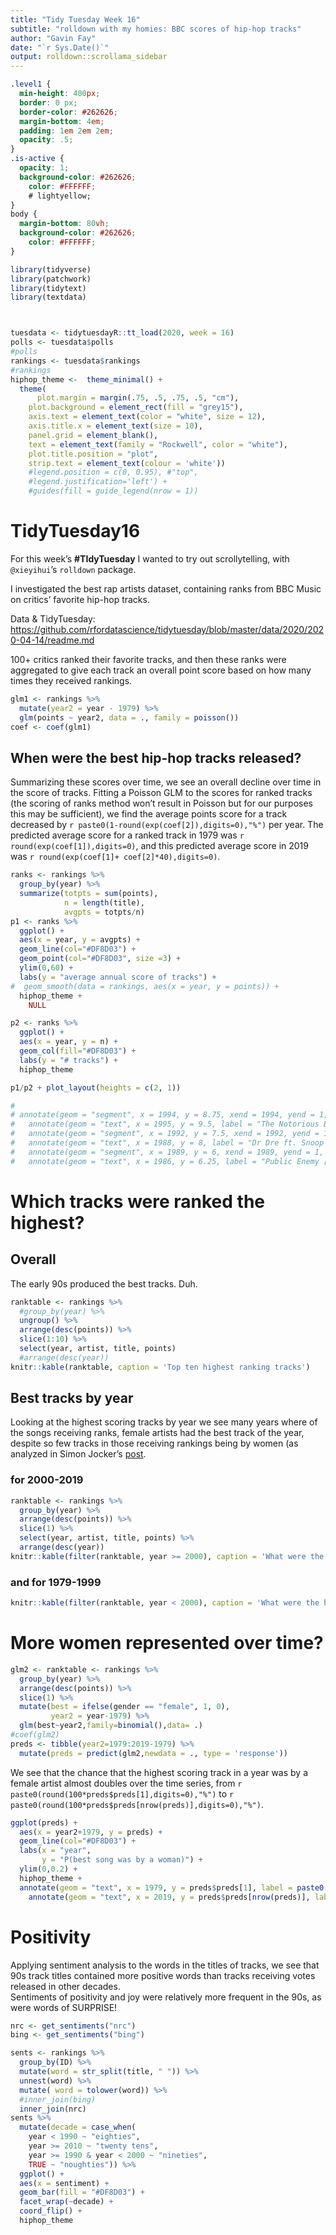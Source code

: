 ```yaml
---
title: "Tidy Tuesday Week 16"
subtitle: "rolldown with my homies: BBC scores of hip-hop tracks"
author: "Gavin Fay"
date: "`r Sys.Date()`"
output: rolldown::scrollama_sidebar
---
```


```css
.level1 {
  min-height: 400px;
  border: 0 px;
  border-color: #262626;
  margin-bottom: 4em;
  padding: 1em 2em 2em;
  opacity: .5;
}
.is-active {
  opacity: 1;
  background-color: #262626;
    color: #FFFFFF;
    # lightyellow;
}
body {
  margin-bottom: 80vh;
  background-color: #262626;
    color: #FFFFFF;
}
```


```r
library(tidyverse)
library(patchwork)
library(tidytext)
library(textdata)



tuesdata <- tidytuesdayR::tt_load(2020, week = 16)
polls <- tuesdata$polls
#polls
rankings <- tuesdata$rankings
#rankings
hiphop_theme <-  theme_minimal() +
  theme(
      plot.margin = margin(.75, .5, .75, .5, "cm"),
    plot.background = element_rect(fill = "grey15"),
    axis.text = element_text(color = "white", size = 12),
    axis.title.x = element_text(size = 10),
    panel.grid = element_blank(),
    text = element_text(family = "Rockwell", color = "white"),
    plot.title.position = "plot",
    strip.text = element_text(colour = 'white'))
    #legend.position = c(0, 0.95), #"top",
    #legend.justification='left') +
    #guides(fill = guide_legend(nrow = 1))

```

# TidyTuesday16

For this week's __#TIdyTuesday__ I wanted to try out scrollytelling, with `@xieyihui`'s `rolldown` package.  

I investigated the best rap artists dataset, containing ranks from BBC Music on critics' favorite hip-hop tracks.    

Data & TidyTuesday:  
<https://github.com/rfordatascience/tidytuesday/blob/master/data/2020/2020-04-14/readme.md>

100+ critics ranked their favorite tracks, and then these ranks were aggregated to give each track an overall point score based on how many times they received rankings.  

```r
glm1 <- rankings %>% 
  mutate(year2 = year - 1979) %>% 
  glm(points ~ year2, data = ., family = poisson()) 
coef <- coef(glm1)
```


## When were the best hip-hop tracks released?

Summarizing these scores over time, we see an overall decline over time in the score of tracks. Fitting a Poisson GLM to the scores for ranked tracks (the scoring of ranks method won't result in Poisson but for our purposes this may be sufficient), we find the average points score for a track decreased by `r paste0(1-round(exp(coef[2]),digits=0),"%")` per year. The predicted average score for a ranked track in 1979 was `r round(exp(coef[1]),digits=0)`, and this predicted average score in 2019 was `r round(exp(coef[1]+ coef[2]*40),digits=0)`.  

```r
ranks <- rankings %>% 
  group_by(year) %>% 
  summarize(totpts = sum(points),
            n = length(title),
            avgpts = totpts/n)
p1 <- ranks %>% 
  ggplot() +
  aes(x = year, y = avgpts) +
  geom_line(col="#DF8D03") +
  geom_point(col="#DF8D03", size =3) +
  ylim(0,60) +
  labs(y = "average annual score of tracks") +
#  geom_smooth(data = rankings, aes(x = year, y = points)) +
  hiphop_theme +
    NULL

p2 <- ranks %>% 
  ggplot() +
  aes(x = year, y = n) +
  geom_col(fill="#DF8D03") +
  labs(y = "# tracks") +
  hiphop_theme

p1/p2 + plot_layout(heights = c(2, 1))

# 
# annotate(geom = "segment", x = 1994, y = 8.75, xend = 1994, yend = 1, colour = "gold3", arrow = arrow(length = unit(3, "mm"))) +
#   annotate(geom = "text", x = 1995, y = 9.5, label = "The Notorious B.I.G. [Juicy] \n& Nas [N.Y. State Of Mind]", size = 3, colour = "gold3", fontface = "bold", family = "Fredoka One") +
#   annotate(geom = "segment", x = 1992, y = 7.5, xend = 1992, yend = 1, colour = "gold3", arrow = arrow(length = unit(2.5, "mm"))) +
#   annotate(geom = "text", x = 1988, y = 8, label = "Dr Dre ft. Snoop Doggy Dogg [Nuthin’ But A ‘G’ Thang] \n & The Pharcyde [Passin’ Me By]", size = 3, colour = "gold3", fontface = "bold", family = "Fredoka One") +
#   annotate(geom = "segment", x = 1989, y = 6, xend = 1989, yend = 1, colour = "gold3", arrow = arrow(length = unit(2.5, "mm"))) +
#   annotate(geom = "text", x = 1986, y = 6.25, label = "Public Enemy [Fight The Power]", size = 3, colour = "gold3", fontface = "bold", family = "Fredoka One") +

```



# Which tracks were ranked the highest?

## Overall

The early 90s produced the best tracks. Duh.  

```r
ranktable <- rankings %>%
  #group_by(year) %>% 
  ungroup() %>% 
  arrange(desc(points)) %>% 
  slice(1:10) %>% 
  select(year, artist, title, points) 
  #arrange(desc(year))
knitr::kable(ranktable, caption = 'Top ten highest ranking tracks')
```


## Best tracks by year

Looking at the highest scoring tracks by year we see many years where of the songs receiving ranks, female artists had the best track of the year, despite so few tracks in those receiving rankings being by women (as analyzed in Simon Jocker's [post]("https://blog.datawrapper.de/best-hip-hop-songs-of-all-time-visualized/").  


### for 2000-2019
```r
ranktable <- rankings %>%
  group_by(year) %>% 
  arrange(desc(points)) %>% 
  slice(1) %>% 
  select(year, artist, title, points) %>% 
  arrange(desc(year))
knitr::kable(filter(ranktable, year >= 2000), caption = 'What were the highest ranked songs each year?')
```

### and for 1979-1999

```r
knitr::kable(filter(ranktable, year < 2000), caption = 'What were the highest ranked songs each year?')
```



# More women represented over time?

```r
glm2 <- ranktable <- rankings %>%
  group_by(year) %>% 
  arrange(desc(points)) %>% 
  slice(1) %>% 
  mutate(best = ifelse(gender == "female", 1, 0),
         year2 = year-1979) %>% 
  glm(best~year2,family=binomial(),data= .) 
#coef(glm2)
preds <- tibble(year2=1979:2019-1979) %>% 
  mutate(preds = predict(glm2,newdata = ., type = 'response'))
```

We see that the chance that the highest scoring track in a year was by a female artist almost doubles over the time series, from  `r paste0(round(100*preds$preds[1],digits=0),"%")` to `r paste0(round(100*preds$preds[nrow(preds)],digits=0),"%")`.  
```r
ggplot(preds) +
  aes(x = year2+1979, y = preds) +
  geom_line(col="#DF8D03") +
  labs(x = "year",
       y = "P(best song was by a woman)") +
  ylim(0,0.2) +
  hiphop_theme +
  annotate(geom = "text", x = 1979, y = preds$preds[1], label = paste0(round(100*preds$preds[1],digits=0),"%"), size = 3, colour = "#FFFFFF", fontface = "bold") +
    annotate(geom = "text", x = 2019, y = preds$preds[nrow(preds)], label = paste0(round(100*preds$preds[nrow(preds)],digits=0),"%"), size = 3, colour = "#FFFFFF", fontface = "bold")
```



# Positivity

Applying sentiment analysis to the words in the titles of tracks, we see that 90s track titles contained more positive words than tracks receiving votes released in other decades.  
Sentiments of positivity and joy were relatively more frequent in the 90s, as were words of SURPRISE!  
```r

nrc <- get_sentiments("nrc")
bing <- get_sentiments("bing")

sents <- rankings %>%
  group_by(ID) %>%
  mutate(word = str_split(title, " ")) %>% 
  unnest(word) %>% 
  mutate( word = tolower(word)) %>% 
  #inner_join(bing)
  inner_join(nrc)
sents %>% 
  mutate(decade = case_when(
    year < 1990 ~ "eighties",
    year >= 2010 ~ "twenty tens",
    year >= 1990 & year < 2000 ~ "nineties",
    TRUE ~ "noughties")) %>% 
  ggplot() +
  aes(x = sentiment) +
  geom_bar(fill = "#DF8D03") +
  facet_wrap(~decade) +
  coord_flip() +
  hiphop_theme
```

